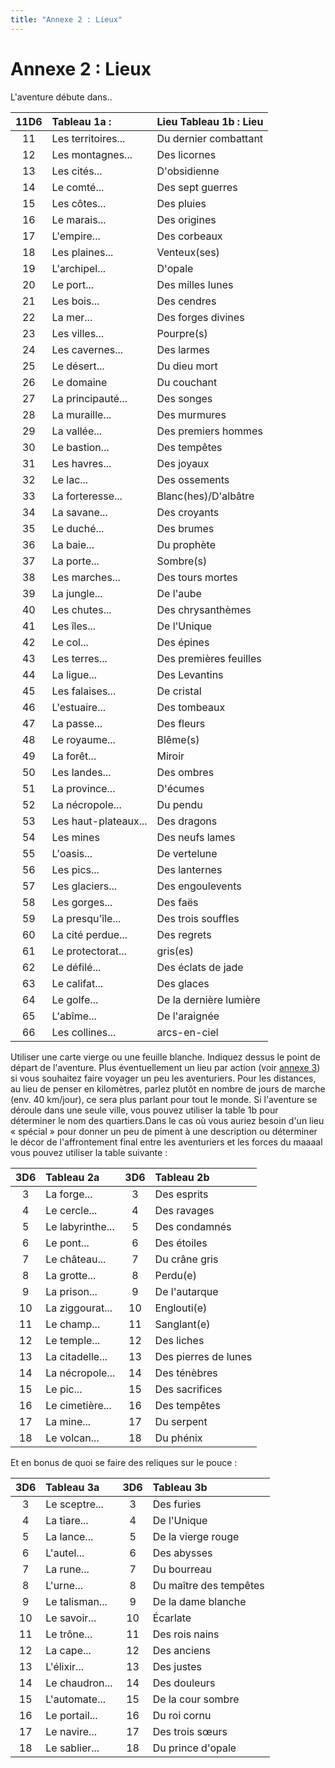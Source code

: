 ```yaml
---
title: "Annexe 2 : Lieux"
---
```


# Annexe 2 : Lieux

L'aventure débute dans..

| 11D6 | Tableau 1a :         | Lieu Tableau 1b : Lieu |
| :--: | :------------------- | :--------------------- |
|  11  | Les territoires...   | Du dernier combattant  |
|  12  | Les montagnes...     | Des licornes           |
|  13  | Les cités...         | D'obsidienne           |
|  14  | Le comté...          | Des sept guerres       |
|  15  | Les côtes...         | Des pluies             |
|  16  | Le marais...         | Des origines           |
|  17  | L'empire...          | Des corbeaux           |
|  18  | Les plaines...       | Venteux(ses)           |
|  19  | L'archipel...        | D'opale                |
|  20  | Le port...           | Des milles lunes       |
|  21  | Les bois...          | Des cendres            |
|  22  | La mer...            | Des forges divines     |
|  23  | Les villes...        | Pourpre(s)             |
|  24  | Les cavernes...      | Des larmes             |
|  25  | Le désert...         | Du dieu mort           |
|  26  | Le domaine           | Du couchant            |
|  27  | La principauté...    | Des songes             |
|  28  | La muraille...       | Des murmures           |
|  29  | La vallée...         | Des premiers hommes    |
|  30  | Le bastion...        | Des tempêtes           |
|  31  | Les havres...        | Des joyaux             |
|  32  | Le lac...            | Des ossements          |
|  33  | La forteresse...     | Blanc(hes)/D'albâtre   |
|  34  | La savane...         | Des croyants           |
|  35  | Le duché...          | Des brumes             |
|  36  | La baie...           | Du prophète            |
|  37  | La porte...          | Sombre(s)              |
|  38  | Les marches...       | Des tours mortes       |
|  39  | La jungle...         | De l'aube              |
|  40  | Les chutes...        | Des chrysanthèmes      |
|  41  | Les îles...          | De l'Unique            |
|  42  | Le col...            | Des épines             |
|  43  | Les terres...        | Des premières feuilles |
|  44  | La ligue...          | Des Levantins          |
|  45  | Les falaises...      | De cristal             |
|  46  | L'estuaire...        | Des tombeaux           |
|  47  | La passe...          | Des fleurs             |
|  48  | Le royaume...        | Blême(s)               |
|  49  | La forêt...          | Miroir                 |
|  50  | Les landes...        | Des ombres             |
|  51  | La province...       | D'écumes               |
|  52  | La nécropole...      | Du pendu               |
|  53  | Les haut-plateaux... | Des dragons            |
|  54  | Les mines            | Des neufs lames        |
|  55  | L'oasis...           | De vertelune           |
|  56  | Les pics...          | Des lanternes          |
|  57  | Les glaciers...      | Des engoulevents       |
|  58  | Les gorges...        | Des faës               |
|  59  | La presqu'île...     | Des trois souffles     |
|  60  | La cité perdue...    | Des regrets            |
|  61  | Le protectorat...    | gris(es)               |
|  62  | Le défilé...         | Des éclats de jade     |
|  63  | Le califat...        | Des glaces             |
|  64  | Le golfe...          | De la dernière lumière |
|  65  | L'abîme...           | De l'araignée          |
|  66  | Les collines...      | arcs-en-ciel           |

Utiliser une carte vierge ou une feuille blanche. Indiquez dessus le point de départ de l'aventure. Plus éventuellement un lieu par action (voir [annexe 3](/noms)) si vous souhaitez faire voyager un peu les aventuriers. Pour les distances, au lieu de penser en kilomètres, parlez plutôt en nombre de jours de marche (env. 40 km/jour), ce sera plus parlant pour tout le monde. Si l'aventure se déroule dans une seule ville, vous pouvez utiliser la table 1b pour déterminer le nom des quartiers.Dans le cas où vous auriez besoin d'un lieu « spécial » pour donner un peu de piment à une description ou déterminer le décor de l'affrontement final entre les aventuriers et les forces du maaaal vous pouvez utiliser la table suivante :

| 3D6 | Tableau 2a       | 3D6 | Tableau 2b           |
| :-: | :--------------- | :-: | :------------------- |
|  3  | La forge...      |  3  | Des esprits          |
|  4  | Le cercle...     |  4  | Des ravages          |
|  5  | Le labyrinthe... |  5  | Des condamnés        |
|  6  | Le pont...       |  6  | Des étoiles          |
|  7  | Le château...    |  7  | Du crâne gris        |
|  8  | La grotte...     |  8  | Perdu(e)             |
|  9  | La prison...     |  9  | De l'autarque        |
| 10  | La ziggourat...  | 10  | Englouti(e)          |
| 11  | Le champ...      | 11  | Sanglant(e)          |
| 12  | Le temple...     | 12  | Des liches           |
| 13  | La citadelle...  | 13  | Des pierres de lunes |
| 14  | La nécropole...  | 14  | Des ténèbres         |
| 15  | Le pic...        | 15  | Des sacrifices       |
| 16  | Le cimetière...  | 16  | Des tempêtes         |
| 17  | La mine...       | 17  | Du serpent           |
| 18  | Le volcan...     | 18  | Du phénix            |

Et en bonus de quoi se faire des reliques sur le pouce :

| 3D6 | Tableau 3a     | 3D6 | Tableau 3b             |
| :-: | :------------- | :-: | :--------------------- |
|  3  | Le sceptre...  |  3  | Des furies             |
|  4  | La tiare...    |  4  | De l'Unique            |
|  5  | La lance...    |  5  | De la vierge rouge     |
|  6  | L'autel...     |  6  | Des abysses            |
|  7  | La rune...     |  7  | Du bourreau            |
|  8  | L'urne...      |  8  | Du maître des tempêtes |
|  9  | Le talisman... |  9  | De la dame blanche     |
| 10  | Le savoir...   | 10  | Écarlate               |
| 11  | Le trône...    | 11  | Des rois nains         |
| 12  | La cape...     | 12  | Des anciens            |
| 13  | L'élixir...    | 13  | Des justes             |
| 14  | Le chaudron... | 14  | Des douleurs           |
| 15  | L'automate...  | 15  | De la cour sombre      |
| 16  | Le portail...  | 16  | Du roi cornu           |
| 17  | Le navire...   | 17  | Des trois sœurs        |
| 18  | Le sablier...  | 18  | Du prince d'opale      |
